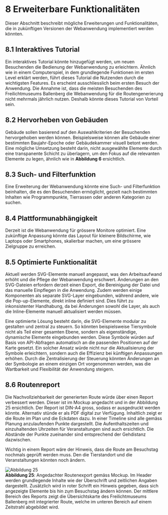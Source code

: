 # 8	Erweiterbare Funktionalitäten
Dieser Abschnitt beschreibt mögliche Erweiterungen und Funktionalitäten, die in zukünftigen Versionen der Webanwendung implementiert werden könnten.

## 8.1	Interaktives Tutorial
Ein interaktives Tutorial könnte hinzugefügt werden, um neuen Besuchenden die Bedienung der Webanwendung zu erleichtern. Ähnlich wie in einem Computerspiel, in dem grundlegende Funktionen im ersten Level erklärt werden, führt dieses Tutorial die Nutzenden durch die wichtigsten Features. Es erscheint ausschliesslich beim ersten Besuch der Anwendung. Die Annahme ist, dass die meisten Besuchenden des Freilichtmuseums Ballenberg die Webanwendung für die Routengenerierung nicht mehrmals jährlich nutzen. Deshalb könnte dieses Tutorial von Vorteil sein.  

## 8.2	Hervorheben von Gebäuden
Gebäude sollen basierend auf den Auswahlkriterien der Besuchenden hervorgehoben werden können. Beispielsweise können alle Gebäude einer bestimmten Baujahr-Epoche oder Gebäudekammer visuell betont werden. Eine mögliche Umsetzung besteht darin, nicht ausgewählte Elemente durch eine transpanente Schicht zu überlagern, um den Fokus auf die relevanten Elemente zu legen, ähnlich wie in **Abbildung 6** ersichtlich.  

## 8.3	Such- und Filterfunktion
Eine Erweiterung der Webanwendung könnte eine Such- und Filterfunktion beinhalten, die es den Besuchenden ermöglicht, gezielt nach bestimmten Inhalten wie Programmpunkte, Tierrassen oder anderen Kategorien zu suchen.  

## 8.4	Plattformunabhängigkeit
Derzeit ist die Webanwendung für grössere Monitore optimiert. Eine zukünftige Anpassung könnte das Layout für kleinere Bildschirme, wie Laptops oder Smartphones, skalierbar machen, um eine grössere Zielgruppe zu erreichen.

## 8.5	Optimierte Funktionalität
Aktuell werden SVG-Elemente manuell angepasst, was den Arbeitsaufwand erhöht und die Pflege der Webanwendung erschwert. Änderungen an den SVG-Dateien erfordern derzeit einen Export, die Bereinigung der Datei und das manuelle Einpflegen in die Anwendung. Zudem werden einige Komponenten als separate SVG-Layer eingebunden, während andere, wie die Pop-up-Elemente, direkt inline definiert sind. Dies führt zu inkonsistenter Handhabung, da bei Änderungen sowohl die Layer, als auch die Inline-Elemente manuell aktualisiert werden müssen.  

Eine optimierte Lösung besteht darin, die SVG-Elemente modular zu gestalten und zentral zu steuern. So könnten beispielsweise Tiersymbole nicht als Teil einer gesamten Ebene, sondern als eigenständige, dynamische Elemente eingebunden werden. Diese Symbole würden auf Basis von API-Abfragen automatisch an die passenden Positionen auf der Karte gesetzt. Ein solcher Ansatz würde nicht nur die Aktualisierung der Symbole erleichtern, sondern auch die Effizienz bei künftigen Anpassungen erhöhen. Durch die Zentralisierung der Steuerung könnten Änderungen an der Symbologie an einem einzigen Ort vorgenommen werden, was die Wartbarkeit und Flexibilität der Anwendung steigern.

## 8.6	Routenreport
Die Nachvollziehbarkeit der generierten Route würde über einen Report verbessert werden. Dieser ist im Mockup angedacht und in der Abbildung 25 ersichtlich. Der Report ist DIN-A4 gross, sodass er ausgedruckt werden könnte. Alternativ stünde er als PDF digital zur Verfügung. Inhaltlich zeigt er die Route im Plan und die Eckdaten dazu. In einer Timeline sind alle gemäss Planung anzulaufenden Punkte dargestellt. Die Aufenthaltszeiten und einzuhaltenden Uhrzeiten für Veranstaltungen sind auch ersichtlich. Die Abstände der Punkte zueinander sind entsprechend der Gehdistanz dazwischen.  

Wichtig in einem Report wäre der Hinweis, dass die Route am Besuchstag nochmals geprüft werden muss. Den die Tierstandort und die Veranstaltungen könnten noch ändern.  

![Abbildung 25](/documentary/Abbildung_25.png)  
**Abbildung 25**: Angedachter Routenexport gemäss Mockup. Im Header werden grundlegende Inhalte wie der Überschrift und zeitlichen Angaben dargestellt. Zusätzlich wird in roter Schrift ein Hinweis gegeben, dass sich angezeigte Elemente bis hin zum Besuchstag ändern können. Der mittlere Bereich des Reports zeigt die Übersichtskarte des Freilichtmuseums Ballenberg mit integrierter Route, welche im unteren Bereich auf einem Zeitstrahl abgebildet wird.